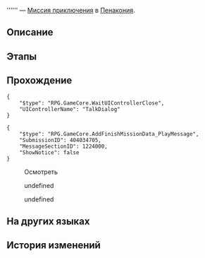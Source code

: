 {{Дополнить|Диалоги.}}
{{Миссия Инфобокс
|id              = 4040347
|Название        = 
|Изображение     = Миссия Освоения .png
|Тип             = Миссия приключения
|События         = 
|Глава           = 
|Условия         = Завершена [[Миссия Освоения]] ''[[Чужак в чужой стране]]''
|Персонажи       = Первопроходец
|СтартЛокация    = [[Пенакония]] — [[Риф потока сновидений]]
|Локации         = Риф потока сновидений
|Предыдущая      = 
|Следующая       = 
|Награды         = 
}}
'''''' — [[Миссия приключения]] в [[Пенакония]].

==Описание==
{{Описание|<!--официальное описание из Перекрёстка судеб-->}}

==Этапы==


==Прохождение==
{{Дополнить}}

<pre>{
	"$type": "RPG.GameCore.WaitUIControllerClose",
	"UIControllerName": "TalkDialog"
}</pre>
<pre>{
	"$type": "RPG.GameCore.AddFinishMissionData_PlayMessage",
	"SubmissionID": 404034705,
	"MessageSectionID": 1224000,
	"ShowNotice": false
}</pre>


:{{Диалог|Разговор}} Осмотреть
<!--Unknown TalkSentence: 404034701-->
<!--Unknown TalkSentence: 404034702-->
:{{Диалог|Стрелка}} undefined
:{{Диалог|Выход}} undefined
{{Диалог Конец}}

==На других языках==
{{На других языках
|en   = 
|zhs  = 
|zht  = 
|ja   = 
|ko   = 
|es   = 
|fr   = 
|ru   = 
|th   = 
|vi   = 
|de   = 
|id   = 
|pt   = 
}}

==История изменений==
{{История изменений|2.7}}
